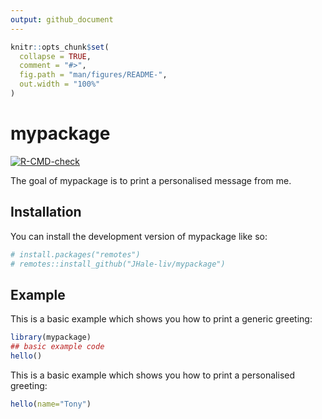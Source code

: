 ```yaml
---
output: github_document
---
```


<!-- README.md is generated from README.Rmd. Please edit that file -->

```r
knitr::opts_chunk$set(
  collapse = TRUE,
  comment = "#>",
  fig.path = "man/figures/README-",
  out.width = "100%"
)
```

# mypackage

<!-- badges: start -->
[![R-CMD-check](https://github.com/JHale-liv/mypackage/actions/workflows/R-CMD-check.yaml/badge.svg)](https://github.com/JHale-liv/mypackage/actions/workflows/R-CMD-check.yaml)
<!-- badges: end -->

The goal of mypackage is to print a personalised message from me.

## Installation

You can install the development version of mypackage like so:

``` r
# install.packages("remotes")
# remotes::install_github("JHale-liv/mypackage")
```

## Example

This is a basic example which shows you how to print a generic greeting:

```r
library(mypackage)
## basic example code
hello()
```

This is a basic example which shows you how to print a personalised greeting:

```r
hello(name="Tony")
```

